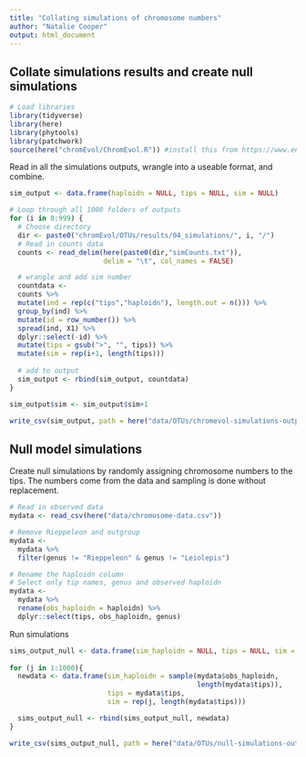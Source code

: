 ```yaml
---
title: "Collating simulations of chromosome numbers"
author: "Natalie Cooper"
output: html_document
---
```


## Collate simulations results and create null simulations

```r
# Load libraries
library(tidyverse)
library(here)
library(phytools)
library(patchwork)
source(here("chromEvol/ChromEvol.R")) #install this from https://www.en.sysbot.bio.lmu.de/people/employees/cusimano/use_r/
```

Read in all the simulations outputs, wrangle into a useable format, and combine.
```r
sim_output <- data.frame(haploidn = NULL, tips = NULL, sim = NULL)

# Loop through all 1000 folders of outputs
for (i in 0:999) {
  # Choose directory
  dir <- paste0("chromEvol/OTUs/results/04_simulations/", i, "/")
  # Read in counts data
  counts <- read_delim(here(paste0(dir,"simCounts.txt")), 
                       delim = "\t", col_names = FALSE)

  # wrangle and add sim number
  countdata <- 
  counts %>%
  mutate(ind = rep(c("tips","haploidn"), length.out = n())) %>%
  group_by(ind) %>%
  mutate(id = row_number()) %>%
  spread(ind, X1) %>%
  dplyr::select(-id) %>%
  mutate(tips = gsub(">", "", tips)) %>%
  mutate(sim = rep(i+1, length(tips)))
  
  # add to output
  sim_output <- rbind(sim_output, countdata)
}

sim_output$sim <- sim_output$sim+1

write_csv(sim_output, path = here("data/OTUs/chromevol-simulations-outputs.csv"))
```

## Null model simulations

Create null simulations by randomly assigning chromosome numbers to the tips. The numbers come from the data and sampling is done without replacement.

```r
# Read in observed data
mydata <- read_csv(here("data/chromosome-data.csv"))

# Remove Rieppeleon and outgroup
mydata <- 
  mydata %>% 
  filter(genus != "Rieppeleon" & genus != "Leiolepis")

# Rename the haploidn column
# Select only tip names, genus and observed haploidn
mydata <-
  mydata %>%
  rename(obs_haploidn = haploidn) %>%
  dplyr::select(tips, obs_haploidn, genus)
```

Run simulations
```r
sims_output_null <- data.frame(sim_haploidn = NULL, tips = NULL, sim = NULL)
  
for (j in 1:1000){
  newdata <- data.frame(sim_haploidn = sample(mydata$obs_haploidn, 
                                              length(mydata$tips)),
                        tips = mydata$tips, 
                        sim = rep(j, length(mydata$tips)))

  sims_output_null <- rbind(sims_output_null, newdata)
}

write_csv(sims_output_null, path = here("data/OTUs/null-simulations-outputs.csv"))
```